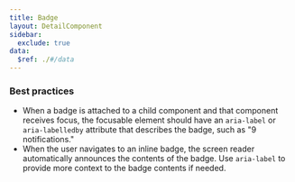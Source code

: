 ```yaml
---
title: Badge
layout: DetailComponent
sidebar:
  exclude: true
data:
  $ref: ./#/data
---
```


### Best practices

- When a badge is attached to a child component and that component receives focus, the focusable element should have an `aria-label` or `aria-labelledby` attribute that describes the badge, such as "9 notifications."
- When the user navigates to an inline badge, the screen reader automatically announces the contents of the badge. Use `aria-label` to provide more context to the badge contents if needed.
